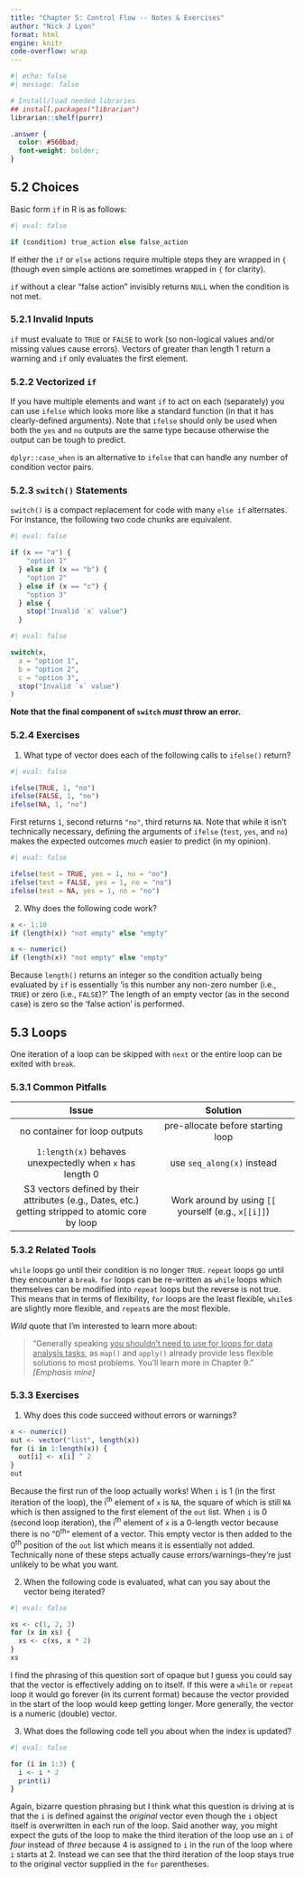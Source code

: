 ```yaml
---
title: "Chapter 5: Control Flow -- Notes & Exercises"
author: "Nick J Lyon"
format: html
engine: knitr
code-overflow: wrap
---
```


```r
#| echo: false
#| message: false

# Install/load needed libraries
## install.packages("librarian")
librarian::shelf(purrr)
```

```scss
.answer { 
  color: #560bad;
  font-weight: bolder;
}
```

## 5.2 Choices

Basic form `if` in R is as follows:

```r
#| eval: false

if (condition) true_action else false_action
```

If either the `if` or `else` actions require multiple steps they are wrapped in `{` (though even simple actions are sometimes wrapped in `{` for clarity).

`if` without a clear "false action" invisibly returns `NULL` when the condition is not met.

### 5.2.1 Invalid Inputs

`if` must evaluate to `TRUE` or `FALSE` to work (so non-logical values and/or missing values cause errors). Vectors of greater than length 1 return a warning and `if` only evaluates the first element.

### 5.2.2 Vectorized `if`

If you have multiple elements and want `if` to act on each (separately) you can use `ifelse` which looks more like a standard function (in that it has clearly-defined arguments). Note that `ifelse` should only be used when both the `yes` and `no` outputs are the same type because otherwise the output can be tough to predict.

`dplyr::case_when` is an alternative to `ifelse` that can handle any number of condition vector pairs.

### 5.2.3 `switch()` Statements

`switch()` is a compact replacement for code with many `else if` alternates. For instance, the following two code chunks are equivalent.

```r
#| eval: false

if (x == "a") {
    "option 1"
  } else if (x == "b") {
    "option 2" 
  } else if (x == "c") {
    "option 3"
  } else {
    stop("Invalid `x` value")
  }
```

```r
#| eval: false

switch(x,
  a = "option 1",
  b = "option 2",
  c = "option 3",
  stop("Invalid `x` value")
)
```

**Note that the final component of `switch` _must_ throw an error.**

### 5.2.4 Exercises

1. What type of vector does each of the following calls to `ifelse()` return?

```r
#| eval: false

ifelse(TRUE, 1, "no")
ifelse(FALSE, 1, "no")
ifelse(NA, 1, "no")
```

[First returns `1`, second returns `"no"`, third returns `NA`. Note that while it isn't technically necessary, defining the arguments of `ifelse` (`test`, `yes`, and `no`) makes the expected outcomes _much_ easier to predict (in my opinion).]{.answer}

```r
#| eval: false

ifelse(test = TRUE, yes = 1, no = "no")
ifelse(test = FALSE, yes = 1, no = "no")
ifelse(test = NA, yes = 1, no = "no")
```

2. Why does the following code work?

```r
x <- 1:10
if (length(x)) "not empty" else "empty"

x <- numeric()
if (length(x)) "not empty" else "empty"
```

[Because `length()` returns an integer so the condition actually being evaluated by `if` is essentially 'is this number any non-zero number (i.e., `TRUE`) or zero (i.e., `FALSE`)?' The length of an empty vector (as in the second case) is zero so the 'false action' is performed.]{.answer}

## 5.3 Loops

One iteration of a loop can be skipped with `next` or the entire loop can be exited with `break`.

### 5.3.1 Common Pitfalls

| **Issue** | **Solution** |
|:---:|:---:|
| no container for loop outputs | pre-allocate before starting loop |
| `1:length(x)` behaves unexpectedly when `x` has length 0 | use `seq_along(x)` instead |
| S3 vectors defined by their attributes (e.g., Dates, etc.) getting stripped to atomic core by loop | Work around by using `[[` yourself (e.g., `x[[i]]`) |

### 5.3.2 Related Tools

`while` loops go until their condition is no longer `TRUE`. `repeat` loops go until they encounter a `break`. `for` loops can be re-written as `while` loops which themselves can be modified into `repeat` loops but the reverse is not true. This means that in terms of flexibility, `for` loops are the least flexible, `while`s are slightly more flexible, and `repeat`s are the most flexible.

_Wild_ quote that I'm interested to learn more about:

> "Generally speaking <u>you shouldn't need to use for loops for data analysis tasks</u>, as `map()` and `apply()` already provide less flexible solutions to most problems. You'll learn more in Chapter 9." _\[Emphasis mine\]_

### 5.3.3 Exercises

1. Why does this code succeed without errors or warnings?

```r
x <- numeric()
out <- vector("list", length(x))
for (i in 1:length(x)) {
  out[i] <- x[i] ^ 2
}
out
```

[Because the first run of the loop actually works! When `i` is 1 (in the first iteration of the loop), the i^th^ element of `x` is `NA`, the square of which is still `NA` which is then assigned to the first element of the `out` list. When `i` is 0 (second loop iteration), the i^th^ element of `x` is a 0-length vector because there is no "0^th^" element of a vector. This empty vector is then added to the 0^th^ position of the `out` list which means it is essentially not added. Technically none of these steps actually cause errors/warnings--they're just unlikely to be what you want.]{.answer}

2. When the following code is evaluated, what can you say about the vector being iterated?

```r
#| eval: false

xs <- c(1, 2, 3)
for (x in xs) {
  xs <- c(xs, x * 2)
}
xs
```

[I find the phrasing of this question sort of opaque but I guess you could say that the vector is effectively adding on to itself. If this were a `while` or `repeat` loop it would go forever (in its current format) because the vector provided in the start of the loop would keep getting longer. More generally, the vector is a numeric (double) vector.]{.answer}

3. What does the following code tell you about when the index is updated?

```r
#| eval: false

for (i in 1:3) {
  i <- i * 2
  print(i) 
}
```

[Again, bizarre question phrasing but I think what this question is driving at is that the `i` is defined against the _original_ vector even though the `i` object itself is overwritten in each run of the loop. Said another way, you might expect the guts of the loop to make the third iteration of the loop use an `i` of _four_ instead of _three_ because 4 is assigned to `i` in the run of the loop where `i` starts at 2. Instead we can see that the third iteration of the loop stays true to the original vector supplied in the `for` parentheses.]{.answer}
